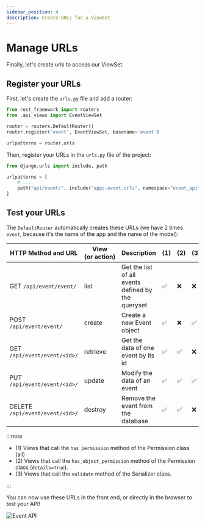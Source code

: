 ```yaml
---
sidebar_position: 4
description: Create URLs for a ViewSet
---
```


# Manage URLs

Finally, let's create urls to access our ViewSet.

## Register your URLs

First, let's create the `urls.py` file and add a router:

```python title="backend/apps/event/urls.py"
from rest_framework import routers
from .api_views import EventViewSet

router = routers.DefaultRouter()
router.register('event', EventViewSet, basename='event')

urlpatterns = router.urls
```

Then, register your URLs in the `urls.py` file of the project:

```python title="backend/config/urls.py"
from django.urls import include, path

urlpatterns = [
    # ...
    path("api/event/", include("apps.event.urls", namespace="event_api")),
]
```

## Test your URLs

The `DefaultRouter` automatically creates these URLs (we have 2 times `event`,
because it's the name of the app and the name of the model):

| HTTP Method and URL             | View (or action) | Description                                        | (1) | (2) | (3) |
| ------------------------------- | ---------------- | -------------------------------------------------- | --- | --- | --- |
| GET `/api/event/event/`         | list             | Get the list of all events defined by the queryset | ✅  | ❌  | ❌  |
| POST `/api/event/event/`        | create           | Create a new Event object                          | ✅  | ❌  | ✅  |
| GET `/api/event/event/<id>/`    | retrieve         | Get the data of one event by its id                | ✅  | ✅  | ❌  |
| PUT `/api/event/event/<id>/`    | update           | Modify the data of an event                        | ✅  | ✅  | ✅  |
| DELETE `/api/event/event/<id>/` | destroy          | Remove the event from the database                 | ✅  | ✅  | ❌  |

:::note

-  (1) Views that call the `has_permission` method of the Permission class (all)
-  (2) Views that call the `has_object_permission` method of the Permission class (`details=True`).
-  (3) Views that call the `validate` method of the Serializer class.

:::

You can now use these URLs in the front end, or directly in the browser to test
your API!

![Event API](./drf.png)
